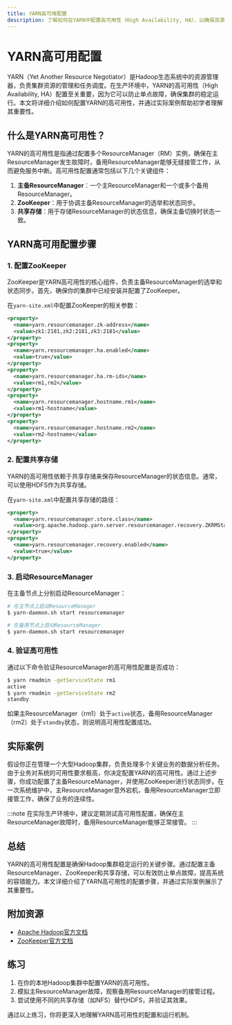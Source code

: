 ```yaml
---
title: YARN高可用配置
description: 了解如何在YARN中配置高可用性（High Availability, HA），以确保资源管理器的可靠性和容错能力。
---
```


# YARN高可用配置

YARN（Yet Another Resource Negotiator）是Hadoop生态系统中的资源管理器，负责集群资源的管理和任务调度。在生产环境中，YARN的高可用性（High Availability, HA）配置至关重要，因为它可以防止单点故障，确保集群的稳定运行。本文将详细介绍如何配置YARN的高可用性，并通过实际案例帮助初学者理解其重要性。

## 什么是YARN高可用性？

YARN的高可用性是指通过配置多个ResourceManager（RM）实例，确保在主ResourceManager发生故障时，备用ResourceManager能够无缝接管工作，从而避免服务中断。高可用性配置通常包括以下几个关键组件：

1. **主备ResourceManager**：一个主ResourceManager和一个或多个备用ResourceManager。
2. **ZooKeeper**：用于协调主备ResourceManager的选举和状态同步。
3. **共享存储**：用于存储ResourceManager的状态信息，确保主备切换时状态一致。

## YARN高可用配置步骤

### 1. 配置ZooKeeper

ZooKeeper是YARN高可用性的核心组件，负责主备ResourceManager的选举和状态同步。首先，确保你的集群中已经安装并配置了ZooKeeper。

在`yarn-site.xml`中配置ZooKeeper的相关参数：

```xml
<property>
  <name>yarn.resourcemanager.zk-address</name>
  <value>zk1:2181,zk2:2181,zk3:2181</value>
</property>
<property>
  <name>yarn.resourcemanager.ha.enabled</name>
  <value>true</value>
</property>
<property>
  <name>yarn.resourcemanager.ha.rm-ids</name>
  <value>rm1,rm2</value>
</property>
<property>
  <name>yarn.resourcemanager.hostname.rm1</name>
  <value>rm1-hostname</value>
</property>
<property>
  <name>yarn.resourcemanager.hostname.rm2</name>
  <value>rm2-hostname</value>
</property>
```

### 2. 配置共享存储

YARN的高可用性依赖于共享存储来保存ResourceManager的状态信息。通常，可以使用HDFS作为共享存储。

在`yarn-site.xml`中配置共享存储的路径：

```xml
<property>
  <name>yarn.resourcemanager.store.class</name>
  <value>org.apache.hadoop.yarn.server.resourcemanager.recovery.ZKRMStateStore</value>
</property>
<property>
  <name>yarn.resourcemanager.recovery.enabled</name>
  <value>true</value>
</property>
```

### 3. 启动ResourceManager

在主备节点上分别启动ResourceManager：

```bash
# 在主节点上启动ResourceManager
$ yarn-daemon.sh start resourcemanager

# 在备用节点上启动ResourceManager
$ yarn-daemon.sh start resourcemanager
```

### 4. 验证高可用性

通过以下命令验证ResourceManager的高可用性配置是否成功：

```bash
$ yarn rmadmin -getServiceState rm1
active
$ yarn rmadmin -getServiceState rm2
standby
```

如果主ResourceManager（rm1）处于`active`状态，备用ResourceManager（rm2）处于`standby`状态，则说明高可用性配置成功。

## 实际案例

假设你正在管理一个大型Hadoop集群，负责处理多个关键业务的数据分析任务。由于业务对系统的可用性要求极高，你决定配置YARN的高可用性。通过上述步骤，你成功配置了主备ResourceManager，并使用ZooKeeper进行状态同步。在一次系统维护中，主ResourceManager意外宕机，备用ResourceManager立即接管工作，确保了业务的连续性。

:::note
在实际生产环境中，建议定期测试高可用性配置，确保在主ResourceManager故障时，备用ResourceManager能够正常接管。
:::

## 总结

YARN的高可用性配置是确保Hadoop集群稳定运行的关键步骤。通过配置主备ResourceManager、ZooKeeper和共享存储，可以有效防止单点故障，提高系统的容错能力。本文详细介绍了YARN高可用性的配置步骤，并通过实际案例展示了其重要性。

## 附加资源

- [Apache Hadoop官方文档](https://hadoop.apache.org/docs/current/hadoop-yarn/hadoop-yarn-site/ResourceManagerHA.html)
- [ZooKeeper官方文档](https://zookeeper.apache.org/doc/current/)

## 练习

1. 在你的本地Hadoop集群中配置YARN的高可用性。
2. 模拟主ResourceManager故障，观察备用ResourceManager的接管过程。
3. 尝试使用不同的共享存储（如NFS）替代HDFS，并验证其效果。

通过以上练习，你将更深入地理解YARN高可用性的配置和运行机制。